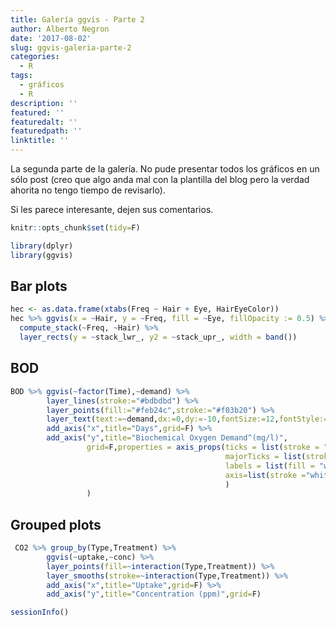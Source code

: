 ```yaml
---
title: Galería ggvis - Parte 2
author: Alberto Negron
date: '2017-08-02'
slug: ggvis-galeria-parte-2
categories:
  - R
tags:
  - gráficos
  - R
description: ''
featured: ''
featuredalt: ''
featuredpath: ''
linktitle: ''
---
```



La segunda parte de la galería. No pude presentar todos los gráficos en un sólo post (creo que algo anda mal con la plantilla del blog pero la verdad ahorita no tengo tiempo de revisarlo).

Si les parece interesante, dejen sus comentarios.

```r
knitr::opts_chunk$set(tidy=F)
```



```r
library(dplyr)
library(ggvis)

```


## Bar plots
```r
hec <- as.data.frame(xtabs(Freq ~ Hair + Eye, HairEyeColor))
hec %>% ggvis(x = ~Hair, y = ~Freq, fill = ~Eye, fillOpacity := 0.5) %>%
  compute_stack(~Freq, ~Hair) %>%
  layer_rects(y = ~stack_lwr_, y2 = ~stack_upr_, width = band())
```


## BOD

```r
BOD %>% ggvis(~factor(Time),~demand) %>% 
        layer_lines(stroke:="#bdbdbd") %>% 
        layer_points(fill:="#feb24c",stroke:="#f03b20") %>% 
        layer_text(text:=~demand,dx:=0,dy:=-10,fontSize:=12,fontStyle:="italic",font:="Helvetica Neue") %>% 
        add_axis("x",title="Days",grid=F) %>% 
        add_axis("y",title="Biochemical Oxygen Demand^(mg/l)",
                 grid=F,properties = axis_props(ticks = list(stroke = "white"),
                                                majorTicks = list(stroke = "white"),
                                                labels = list(fill = "white"),
                                                axis=list(stroke ="white")
                                                )
                 )
```



## Grouped plots

```r
 CO2 %>% group_by(Type,Treatment) %>%  
        ggvis(~uptake,~conc) %>% 
        layer_points(fill=~interaction(Type,Treatment)) %>% 
        layer_smooths(stroke=~interaction(Type,Treatment)) %>% 
        add_axis("x",title="Uptake",grid=F) %>% 
        add_axis("y",title="Concentration (ppm)",grid=F)

```


```r
sessionInfo()
```